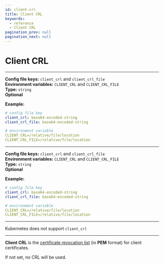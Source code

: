 ```yaml
---
id: client-crl
title: Client CRL
keywords:
  - reference
  - Client CRL
pagination_prev: null
pagination_next: null
---
```



# Client CRL

<Tabs>
<TabItem value="Core" label="Core">

---

**Config file keys:** `client_crl` and `client_crl_file` <br/>
**Environment variables:** `CLIENT_CRL` and `CLIENT_CRL_FILE` <br/>
**Type:** `string` <br/>
**Optional**

**Example:**
```yaml
# config file key
client_crl: base64-encoded-string
client_crl_file: base64-encoded-string

# environment variable
CLIENT_CRL=/relative/file/location
CLIENT_CRL_FILE=/relative/file/location
```

</TabItem>
<TabItem value="Enterprise" label="Enterprise">

---

**Config file keys:** `client_crl` and `client_crl_file` <br/>
**Environment variables:** `CLIENT_CRL` and `CLIENT_CRL_FILE` <br/>
**Type:** `string` <br/>
**Optional**

**Example:**
```yaml
# config file key
client_crl: base64-encoded-string
client_crl_file: base64-encoded-string

# environment variable
CLIENT_CRL=/relative/file/location
CLIENT_CRL_FILE=/relative/file/location
```


</TabItem>
<TabItem value="Kubernetes" label="Kubernetes">

---

Kubernetes does not support `client_crl`

</TabItem>
</Tabs>

---

**Client CRL** is the [certificate revocation list](https://en.wikipedia.org/wiki/Certificate_revocation_list) (in **PEM** format) for client certificates.

If not set, no CRL will be used.
